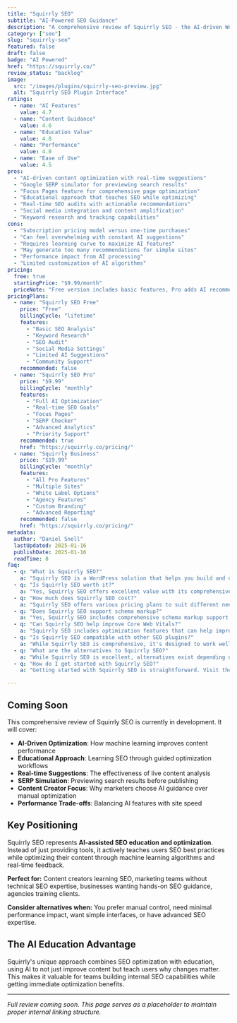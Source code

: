 ```yaml
---
title: "Squirrly SEO"
subtitle: "AI-Powered SEO Guidance"
description: "A comprehensive review of Squirrly SEO - the AI-driven WordPress SEO plugin that provides real-time optimization suggestions, SERP simulation, and educational workflows for content creators and marketing teams."
category: ["seo"]
slug: "squirrly-seo"
featured: false
draft: false
badge: "AI Powered"
href: "https://squirrly.co/"
review_status: "backlog"
image:
  src: "/images/plugins/squirrly-seo-preview.jpg"
  alt: "Squirrly SEO Plugin Interface"
ratings:
  - name: "AI Features"
    value: 4.7
  - name: "Content Guidance"
    value: 4.6
  - name: "Education Value"
    value: 4.8
  - name: "Performance"
    value: 4.0
  - name: "Ease of Use"
    value: 4.5
pros:
  - "AI-driven content optimization with real-time suggestions"
  - "Google SERP simulator for previewing search results"
  - "Focus Pages feature for comprehensive page optimization"
  - "Educational approach that teaches SEO while optimizing"
  - "Real-time SEO audits with actionable recommendations"
  - "Social media integration and content amplification"
  - "Keyword research and tracking capabilities"
cons:
  - "Subscription pricing model versus one-time purchases"
  - "Can feel overwhelming with constant AI suggestions"
  - "Requires learning curve to maximize AI features"
  - "May generate too many recommendations for simple sites"
  - "Performance impact from AI processing"
  - "Limited customization of AI algorithms"
pricing:
  free: true
  startingPrice: "$9.99/month"
  priceNote: "Free version includes basic features, Pro adds AI recommendations and advanced analytics"
pricingPlans:
  - name: "Squirrly SEO Free"
    price: "Free"
    billingCycle: "lifetime"
    features:
      - "Basic SEO Analysis"
      - "Keyword Research"
      - "SEO Audit"
      - "Social Media Settings"
      - "Limited AI Suggestions"
      - "Community Support"
    recommended: false
  - name: "Squirrly SEO Pro"
    price: "$9.99"
    billingCycle: "monthly"
    features:
      - "Full AI Optimization"
      - "Real-time SEO Goals"
      - "Focus Pages"
      - "SERP Checker"
      - "Advanced Analytics"
      - "Priority Support"
    recommended: true
    href: "https://squirrly.co/pricing/"
  - name: "Squirrly Business"
    price: "$19.99"
    billingCycle: "monthly"
    features:
      - "All Pro Features"
      - "Multiple Sites"
      - "White Label Options"
      - "Agency Features"
      - "Custom Branding"
      - "Advanced Reporting"
    recommended: false
    href: "https://squirrly.co/pricing/"
metadata:
  author: "Daniel Snell"
  lastUpdated: 2025-01-16
  publishDate: 2025-01-16
  readTime: 8
faq:
  - q: "What is Squirrly SEO?"
    a: "Squirrly SEO is a WordPress solution that helps you build and optimize your website with powerful features and excellent performance."
  - q: "Is Squirrly SEO worth it?"
    a: "Yes, Squirrly SEO offers excellent value with its comprehensive feature set, regular updates, and reliable support. It's a solid investment for serious WordPress users."
  - q: "How much does Squirrly SEO cost?"
    a: "Squirrly SEO offers various pricing plans to suit different needs. Check their official website for current pricing and special offers."
  - q: "Does Squirrly SEO support schema markup?"
    a: "Yes, Squirrly SEO includes comprehensive schema markup support to help search engines better understand your content."
  - q: "Can Squirrly SEO help improve Core Web Vitals?"
    a: "Squirrly SEO includes optimization features that can help improve your Core Web Vitals scores and overall site performance."
  - q: "Is Squirrly SEO compatible with other SEO plugins?"
    a: "While Squirrly SEO is comprehensive, it's designed to work well within the WordPress ecosystem. Check compatibility for specific plugin combinations."
  - q: "What are the alternatives to Squirrly SEO?"
    a: "While Squirrly SEO is excellent, alternatives exist depending on your specific needs. Consider your requirements for features, budget, and ease of use when comparing options."
  - q: "How do I get started with Squirrly SEO?"
    a: "Getting started with Squirrly SEO is straightforward. Visit their official website, choose a plan that fits your needs, and follow their setup documentation or tutorials."

---
```


## Coming Soon

This comprehensive review of Squirrly SEO is currently in development. It will cover:

- **AI-Driven Optimization**: How machine learning improves content performance
- **Educational Approach**: Learning SEO through guided optimization workflows
- **Real-time Suggestions**: The effectiveness of live content analysis
- **SERP Simulation**: Previewing search results before publishing
- **Content Creator Focus**: Why marketers choose AI guidance over manual optimization
- **Performance Trade-offs**: Balancing AI features with site speed

## Key Positioning

Squirrly SEO represents **AI-assisted SEO education and optimization**. Instead of just providing tools, it actively teaches users SEO best practices while optimizing their content through machine learning algorithms and real-time feedback.

**Perfect for:** Content creators learning SEO, marketing teams without technical SEO expertise, businesses wanting hands-on SEO guidance, agencies training clients.

**Consider alternatives when:** You prefer manual control, need minimal performance impact, want simple interfaces, or have advanced SEO expertise.

## The AI Education Advantage

Squirrly's unique approach combines SEO optimization with education, using AI to not just improve content but teach users why changes matter. This makes it valuable for teams building internal SEO capabilities while getting immediate optimization benefits.

---

*Full review coming soon. This page serves as a placeholder to maintain proper internal linking structure.*